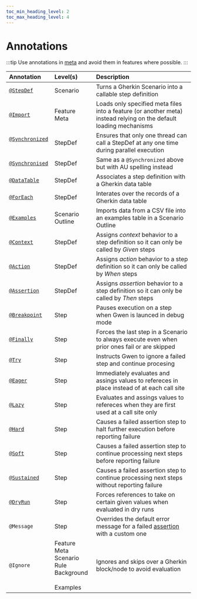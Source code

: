 ```yaml
--- 
toc_min_heading_level: 2
toc_max_heading_level: 4
---
```


# Annotations

:::tip 
Use annotations in [meta](/docs/meta) and avoid them in features where possible.
:::

| Annotation                                                    | Level(s)                                                                  | Description                                                                                                                          |
| :------------------------------------------------------------ | :------------------------------------------------------------------------ | :----------------------------------------------------------------------------------------------------------------------------------- |
| [`@StepDef`](/docs/meta#stepdefs)                             | Scenario                                                                  | Turns a Gherkin Scenario into a callable step definition                                                                             |
| [`@Import`](/docs/meta/load-strategies#import-strategy)       | Feature<br/>Meta                                                          | Loads only specified meta files into a feature (or another meta) instead relying on the default loading mechanisms                   |
| [`@Synchronized`](/docs/meta#synchronized-stepdefs) &nbsp;    | StepDef                                                                   | Ensures that only one thread can call a StepDef at any one time during parallel execution                                            |
| [`@Synchronised`](/docs/meta#synchronized-stepdefs)           | StepDef                                                                   | Same as a `@Synchronized` above but with AU spelling instead                                                                         |
| [`@DataTable`](/docs/advanced/data-tables)                    | StepDef                                                                   | Associates a step definition with a Gherkin data table                                                                               |
| [`@ForEach`](/docs/advanced/data-tables)                      | StepDef                                                                   | Interates over the records of a Gherkin data table                                                                                   |
| [`@Examples`](/docs/modes/data-driven#examples-annotation)    | Scenario Outline                                                          | Imports data from a CSV file into an examples table in a Scenario Outline                                                            |
| [`@Context`](/docs#behavioural-rules-and-semantics)           | StepDef                                                                   | Assigns *context* behavior to a step definition so it can only be called by *Given* steps                                            |
| [`@Action`](/docs#behavioural-rules-and-semantics)            | StepDef                                                                   | Assigns *action* behavior to a step definition so it can only be called by *When* steps                                              |
| [`@Assertion`](/docs#behavioural-rules-and-semantics)         | StepDef                                                                   | Assigns *assertion* behavior to a step definition so it can only be called by *Then* steps                                           |
| [`@Breakpoint`](/docs/cli/repl#breakpoints)                   | Step                                                                      | Pauses execution on a step when Gwen is launced in debug mode                                                                        |
| [`@Finally`](/docs/advanced/finally-steps#finally)            | Step                                                                      | Forces the last step in a Scenario to always execute even when prior ones fail or are skipped                                        |
| [`@Try`](/docs/advanced/try-steps)                            | Step                                                                      | Instructs Gwen to ignore a failed step and continue procesing                                                                        |
| [`@Eager`](/docs/advanced/eager-or-lazy#eager)                | Step                                                                      | Immediately evaluates and assings values to refereces in place instead of at each call site                                          |
| [`@Lazy`](/docs/advanced/eager-or-lazy#lazy)                  | Step                                                                      | Evaluates and assings values to refereces when they are first used at a call site only                                               |
| [`@Hard`](/docs/advanced/assertion#hard-assertions-default)   | Step                                                                      | Causes a failed assertion step to halt further execution before reporting failure                                                    |
| [`@Soft`](/docs/advanced/assertion#soft-assertions)           | Step                                                                      | Causes a failed assertion step to continue processing next steps before reporting failure                                            |
| [`@Sustained`](/docs/advanced/assertion#sustained-assertions) | Step                                                                      | Causes a failed assertion step to continue processing next steps without reporting failure                                           |
| [`@DryRun`](/docs/modes/dry-runs#dryrun-annotations)          | Step                                                                      | Forces references to take on certain given values when evaluated in dry runs                                                         |
| `@Message`                                                    | Step                                                                      | Overrides the default error message for a failed [assertion](/docs/dsl/reference#text-ref-should-match-expression) with a custom one |
| `@Ignore`                                                     | Feature<br/>Meta<br/>Scenario<br/>Rule<br/>Background &nbsp;<br/>Examples | Ignores and skips over a Gherkin block/node to avoid evaluation                                                                      |

